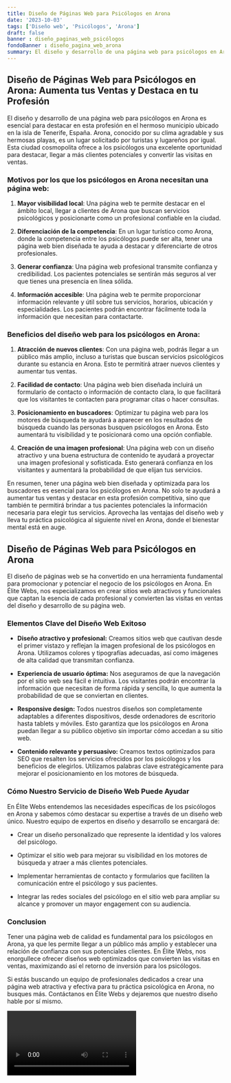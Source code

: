 ```yaml
---
title: Diseño de Páginas Web para Psicólogos en Arona
date: '2023-10-03'
tags: ['Diseño web', 'Psicólogos', 'Arona']
draft: false
banner : diseño_paginas_web_psicólogos
fondoBanner : diseño_pagina_web_arona
summary: El diseño y desarrollo de una página web para psicólogos en Arona es esencial para destacar en esta profesión en el hermoso municipio ubicado en la isla de Tenerife, España. Arona, conocido por su clima agradable y sus hermosas playas, es un lugar solicitado por turistas y lugareños por igual. Esta ciudad cosmopolita ofrece a los psicólogos una excelente oportunidad para destacar, llegar a más clientes potenciales y convertir las visitas en ventas.
---
```


## **Diseño de Páginas Web para Psicólogos en Arona: Aumenta tus Ventas y Destaca en tu Profesión**

El diseño y desarrollo de una página web para psicólogos en Arona es esencial para destacar en esta profesión en el hermoso municipio ubicado en la isla de Tenerife, España. Arona, conocido por su clima agradable y sus hermosas playas, es un lugar solicitado por turistas y lugareños por igual. Esta ciudad cosmopolita ofrece a los psicólogos una excelente oportunidad para destacar, llegar a más clientes potenciales y convertir las visitas en ventas.

### **Motivos por los que los psicólogos en Arona necesitan una página web:**

1. **Mayor visibilidad local**: Una página web te permite destacar en el ámbito local, llegar a clientes de Arona que buscan servicios psicológicos y posicionarte como un profesional confiable en la ciudad.

2. **Diferenciación de la competencia**: En un lugar turístico como Arona, donde la competencia entre los psicólogos puede ser alta, tener una página web bien diseñada te ayuda a destacar y diferenciarte de otros profesionales.

3. **Generar confianza**: Una página web profesional transmite confianza y credibilidad. Los pacientes potenciales se sentirán más seguros al ver que tienes una presencia en línea sólida.

4. **Información accesible**: Una página web te permite proporcionar información relevante y útil sobre tus servicios, horarios, ubicación y especialidades. Los pacientes podrán encontrar fácilmente toda la información que necesitan para contactarte.

### **Beneficios del diseño web para los psicólogos en Arona:**

1. **Atracción de nuevos clientes**: Con una página web, podrás llegar a un público más amplio, incluso a turistas que buscan servicios psicológicos durante su estancia en Arona. Esto te permitirá atraer nuevos clientes y aumentar tus ventas.

2. **Facilidad de contacto**: Una página web bien diseñada incluirá un formulario de contacto o información de contacto clara, lo que facilitará que los visitantes te contacten para programar citas o hacer consultas.

3. **Posicionamiento en buscadores**: Optimizar tu página web para los motores de búsqueda te ayudará a aparecer en los resultados de búsqueda cuando las personas busquen psicólogos en Arona. Esto aumentará tu visibilidad y te posicionará como una opción confiable.

4. **Creación de una imagen profesional**: Una página web con un diseño atractivo y una buena estructura de contenido te ayudará a proyectar una imagen profesional y sofisticada. Esto generará confianza en los visitantes y aumentará la probabilidad de que elijan tus servicios.

En resumen, tener una página web bien diseñada y optimizada para los buscadores es esencial para los psicólogos en Arona. No solo te ayudará a aumentar tus ventas y destacar en esta profesión competitiva, sino que también te permitirá brindar a tus pacientes potenciales la información necesaria para elegir tus servicios. Aprovecha las ventajas del diseño web y lleva tu práctica psicológica al siguiente nivel en Arona, donde el bienestar mental está en auge.

<GifSeo />

<Cta />

## Diseño de Páginas Web para Psicólogos en Arona

El diseño de páginas web se ha convertido en una herramienta fundamental para promocionar y potenciar el negocio de los psicólogos en Arona. En Élite Webs, nos especializamos en crear sitios web atractivos y funcionales que captan la esencia de cada profesional y convierten las visitas en ventas del diseño y desarrollo de su página web.

### Elementos Clave del Diseño Web Exitoso

- **Diseño atractivo y profesional:** Creamos sitios web que cautivan desde el primer vistazo y reflejan la imagen profesional de los psicólogos en Arona. Utilizamos colores y tipografías adecuadas, así como imágenes de alta calidad que transmitan confianza.

- **Experiencia de usuario óptima:** Nos aseguramos de que la navegación por el sitio web sea fácil e intuitiva. Los visitantes podrán encontrar la información que necesitan de forma rápida y sencilla, lo que aumenta la probabilidad de que se conviertan en clientes.

- **Responsive design:** Todos nuestros diseños son completamente adaptables a diferentes dispositivos, desde ordenadores de escritorio hasta tablets y móviles. Esto garantiza que los psicólogos en Arona puedan llegar a su público objetivo sin importar cómo accedan a su sitio web.

- **Contenido relevante y persuasivo:** Creamos textos optimizados para SEO que resalten los servicios ofrecidos por los psicólogos y los beneficios de elegirlos. Utilizamos palabras clave estratégicamente para mejorar el posicionamiento en los motores de búsqueda.

### Cómo Nuestro Servicio de Diseño Web Puede Ayudar

En Élite Webs entendemos las necesidades específicas de los psicólogos en Arona y sabemos cómo destacar su expertise a través de un diseño web único. Nuestro equipo de expertos en diseño y desarrollo se encargará de:

- Crear un diseño personalizado que represente la identidad y los valores del psicólogo.

- Optimizar el sitio web para mejorar su visibilidad en los motores de búsqueda y atraer a más clientes potenciales.

- Implementar herramientas de contacto y formularios que faciliten la comunicación entre el psicólogo y sus pacientes.

- Integrar las redes sociales del psicólogo en el sitio web para ampliar su alcance y promover un mayor engagement con su audiencia.

### Conclusion

Tener una página web de calidad es fundamental para los psicólogos en Arona, ya que les permite llegar a un público más amplio y establecer una relación de confianza con sus potenciales clientes. En Élite Webs, nos enorgullece ofrecer diseños web optimizados que convierten las visitas en ventas, maximizando así el retorno de inversión para los psicólogos.

Si estás buscando un equipo de profesionales dedicados a crear una página web atractiva y efectiva para tu práctica psicológica en Arona, no busques más. Contáctanos en Élite Webs y dejaremos que nuestro diseño hable por sí mismo.

<Video />

<CtaBot job='Psicólogos' city='Arona'/>

<Gmaps query='Arona+españa+maps' />